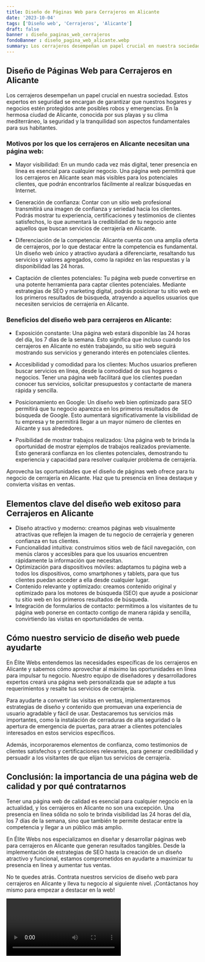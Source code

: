 ```yaml
---
title: Diseño de Páginas Web para Cerrajeros en Alicante
date: '2023-10-04'
tags: ['Diseño web', 'Cerrajeros', 'Alicante']
draft: false
banner : diseño_paginas_web_cerrajeros
fondoBanner : diseño_pagina_web_alicante.webp
summary: Los cerrajeros desempeñan un papel crucial en nuestra sociedad. Estos expertos en seguridad se encargan de garantizar que nuestros hogares y negocios estén protegidos ante posibles robos y emergencias. En la hermosa ciudad de Alicante, conocida por sus playas y su clima mediterráneo, la seguridad y la tranquilidad son aspectos fundamentales para sus habitantes.
---
```


## Diseño de Páginas Web para Cerrajeros en Alicante

Los cerrajeros desempeñan un papel crucial en nuestra sociedad. Estos expertos en seguridad se encargan de garantizar que nuestros hogares y negocios estén protegidos ante posibles robos y emergencias. En la hermosa ciudad de Alicante, conocida por sus playas y su clima mediterráneo, la seguridad y la tranquilidad son aspectos fundamentales para sus habitantes.

### Motivos por los que los cerrajeros en Alicante necesitan una página web:

- Mayor visibilidad: En un mundo cada vez más digital, tener presencia en línea es esencial para cualquier negocio. Una página web permitirá que los cerrajeros en Alicante sean más visibles para los potenciales clientes, que podrán encontrarlos fácilmente al realizar búsquedas en Internet.

- Generación de confianza: Contar con un sitio web profesional transmitirá una imagen de confianza y seriedad hacia los clientes. Podrás mostrar tu experiencia, certificaciones y testimonios de clientes satisfechos, lo que aumentará la credibilidad de tu negocio ante aquellos que buscan servicios de cerrajería en Alicante.

- Diferenciación de la competencia: Alicante cuenta con una amplia oferta de cerrajeros, por lo que destacar entre la competencia es fundamental. Un diseño web único y atractivo ayudará a diferenciarte, resaltando tus servicios y valores agregados, como la rapidez en las respuestas y la disponibilidad las 24 horas.

- Captación de clientes potenciales: Tu página web puede convertirse en una potente herramienta para captar clientes potenciales. Mediante estrategias de SEO y marketing digital, podrás posicionar tu sitio web en los primeros resultados de búsqueda, atrayendo a aquellos usuarios que necesiten servicios de cerrajería en Alicante.

### Beneficios del diseño web para cerrajeros en Alicante:

- Exposición constante: Una página web estará disponible las 24 horas del día, los 7 días de la semana. Esto significa que incluso cuando los cerrajeros en Alicante no estén trabajando, su sitio web seguirá mostrando sus servicios y generando interés en potenciales clientes.

- Accesibilidad y comodidad para los clientes: Muchos usuarios prefieren buscar servicios en línea, desde la comodidad de sus hogares o negocios. Tener una página web facilitará que los clientes puedan conocer tus servicios, solicitar presupuestos y contactarte de manera rápida y sencilla.

- Posicionamiento en Google: Un diseño web bien optimizado para SEO permitirá que tu negocio aparezca en los primeros resultados de búsqueda de Google. Esto aumentará significativamente la visibilidad de tu empresa y te permitirá llegar a un mayor número de clientes en Alicante y sus alrededores.

- Posibilidad de mostrar trabajos realizados: Una página web te brinda la oportunidad de mostrar ejemplos de trabajos realizados previamente. Esto generará confianza en los clientes potenciales, demostrando tu experiencia y capacidad para resolver cualquier problema de cerrajería.

Aprovecha las oportunidades que el diseño de páginas web ofrece para tu negocio de cerrajería en Alicante. Haz que tu presencia en línea destaque y convierta visitas en ventas.

<GifSeo />

<Cta />

## Elementos clave del diseño web exitoso para Cerrajeros en Alicante

- Diseño atractivo y moderno: creamos páginas web visualmente atractivas que reflejen la imagen de tu negocio de cerrajería y generen confianza en tus clientes.
- Funcionalidad intuitiva: construimos sitios web de fácil navegación, con menús claros y accesibles para que los usuarios encuentren rápidamente la información que necesitan.
- Optimización para dispositivos móviles: adaptamos tu página web a todos los dispositivos, como smartphones y tablets, para que tus clientes puedan acceder a ella desde cualquier lugar.
- Contenido relevante y optimizado: creamos contenido original y optimizado para los motores de búsqueda (SEO) que ayude a posicionar tu sitio web en los primeros resultados de búsqueda.
- Integración de formularios de contacto: permitimos a los visitantes de tu página web ponerse en contacto contigo de manera rápida y sencilla, convirtiendo las visitas en oportunidades de venta.

## Cómo nuestro servicio de diseño web puede ayudarte

En Élite Webs entendemos las necesidades específicas de los cerrajeros en Alicante y sabemos cómo aprovechar al máximo las oportunidades en línea para impulsar tu negocio. Nuestro equipo de diseñadores y desarrolladores expertos creará una página web personalizada que se adapte a tus requerimientos y resalte tus servicios de cerrajería.

Para ayudarte a convertir las visitas en ventas, implementaremos estrategias de diseño y contenido que promuevan una experiencia de usuario agradable y fácil de usar. Destacaremos tus servicios más importantes, como la instalación de cerraduras de alta seguridad o la apertura de emergencia de puertas, para atraer a clientes potenciales interesados en estos servicios específicos.

Además, incorporaremos elementos de confianza, como testimonios de clientes satisfechos y certificaciones relevantes, para generar credibilidad y persuadir a los visitantes de que elijan tus servicios de cerrajería.

## Conclusión: la importancia de una página web de calidad y por qué contratarnos

Tener una página web de calidad es esencial para cualquier negocio en la actualidad, y los cerrajeros en Alicante no son una excepción. Una presencia en línea sólida no solo te brinda visibilidad las 24 horas del día, los 7 días de la semana, sino que también te permite destacar entre la competencia y llegar a un público más amplio.

En Élite Webs nos especializamos en diseñar y desarrollar páginas web para cerrajeros en Alicante que generan resultados tangibles. Desde la implementación de estrategias de SEO hasta la creación de un diseño atractivo y funcional, estamos comprometidos en ayudarte a maximizar tu presencia en línea y aumentar tus ventas.

No te quedes atrás. Contrata nuestros servicios de diseño web para cerrajeros en Alicante y lleva tu negocio al siguiente nivel. ¡Contáctanos hoy mismo para empezar a destacar en la web!

<Video />

<CtaBot job='Cerrajeros' city='Alicante'/>

<Gmaps query='Alicante+españa+maps' />